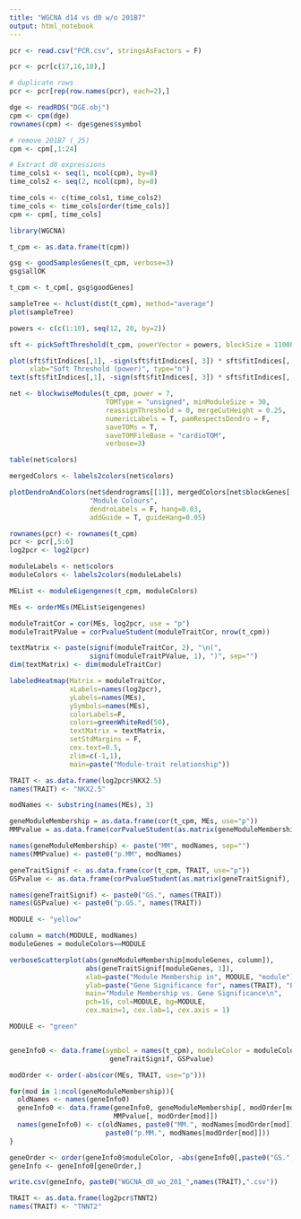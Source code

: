 ```yaml
---
title: "WGCNA d14 vs d0 w/o 201B7"
output: html_notebook
---
```


```r
pcr <- read.csv("PCR.csv", stringsAsFactors = F)

pcr <- pcr[c(17,16,18),]

# duplicate rows
pcr <- pcr[rep(row.names(pcr), each=2),]
```

```r
dge <- readRDS("DGE.obj")
cpm <- cpm(dge)
rownames(cpm) <- dge$genes$symbol

# remove 201B7 (_25)
cpm <- cpm[,1:24]

# Extract d0 expressions
time_cols1 <- seq(1, ncol(cpm), by=8)
time_cols2 <- seq(2, ncol(cpm), by=8)

time_cols <- c(time_cols1, time_cols2)
time_cols <- time_cols[order(time_cols)]
cpm <- cpm[, time_cols]

```

```r
library(WGCNA)

t_cpm <- as.data.frame(t(cpm))

gsg <- goodSamplesGenes(t_cpm, verbose=3)
gsg$allOK
```

```r
t_cpm <- t_cpm[, gsg$goodGenes]
```

```r
sampleTree <- hclust(dist(t_cpm), method="average")
plot(sampleTree)
```

```r
powers <- c(c(1:10), seq(12, 20, by=2))

sft <- pickSoftThreshold(t_cpm, powerVector = powers, blockSize = 11000, verbose=5)
```

```r
plot(sft$fitIndices[,1], -sign(sft$fitIndices[, 3]) * sft$fitIndices[, 2],
     xlab="Soft Threshold (power)", type="n")
text(sft$fitIndices[,1], -sign(sft$fitIndices[, 3]) * sft$fitIndices[, 2], labels=powers)
```

```r
net <- blockwiseModules(t_cpm, power = 7,
                        TOMType = "unsigned", minModuleSize = 30,
                        reassignThreshold = 0, mergeCutHeight = 0.25,
                        numericLabels = T, pamRespectsDendro = F,
                        saveTOMs = T,
                        saveTOMFileBase = "cardioTOM",
                        verbose=3)
```

```r
table(net$colors)
```

```r
mergedColors <- labels2colors(net$colors)

plotDendroAndColors(net$dendrograms[[1]], mergedColors[net$blockGenes[[1]]],
                    "Module Colours",
                    dendroLabels = F, hang=0.03,
                    addGuide = T, guideHang=0.05)
```

```r
rownames(pcr) <- rownames(t_cpm)
pcr <- pcr[,5:6]
log2pcr <- log2(pcr)
```

```r
moduleLabels <- net$colors
moduleColors <- labels2colors(moduleLabels)

MEList <- moduleEigengenes(t_cpm, moduleColors)

MEs <- orderMEs(MEList$eigengenes)

moduleTraitCor = cor(MEs, log2pcr, use = "p")
moduleTraitPValue = corPvalueStudent(moduleTraitCor, nrow(t_cpm))

textMatrix <- paste(signif(moduleTraitCor, 2), "\n(",
                    signif(moduleTraitPValue, 1), ")", sep="")
dim(textMatrix) <- dim(moduleTraitCor)

labeledHeatmap(Matrix = moduleTraitCor,
               xLabels=names(log2pcr),
               yLabels=names(MEs),
               ySymbols=names(MEs),
               colorLabels=F,
               colors=greenWhiteRed(50),
               textMatrix = textMatrix,
               setStdMargins = F,
               cex.text=0.5,
               zlim=c(-1,1),
               main=paste("Module-trait relationship"))
```

```r
TRAIT <- as.data.frame(log2pcr$NKX2.5)
names(TRAIT) <- "NKX2.5"
```

```r
modNames <- substring(names(MEs), 3)

geneModuleMembership = as.data.frame(cor(t_cpm, MEs, use="p"))
MMPvalue = as.data.frame(corPvalueStudent(as.matrix(geneModuleMembership), nrow(t_cpm)))

names(geneModuleMembership) <- paste("MM", modNames, sep="")
names(MMPvalue) <- paste0("p.MM", modNames)

geneTraitSignif <- as.data.frame(cor(t_cpm, TRAIT, use="p"))
GSPvalue <- as.data.frame(corPvalueStudent(as.matrix(geneTraitSignif), nrow(t_cpm)))

names(geneTraitSignif) <- paste0("GS.", names(TRAIT))
names(GSPvalue) <- paste0("p.GS.", names(TRAIT))
```

```r
MODULE <- "yellow"
```

```r
column = match(MODULE, modNames)
moduleGenes = moduleColors==MODULE

verboseScatterplot(abs(geneModuleMembership[moduleGenes, column]),
                   abs(geneTraitSignif[moduleGenes, 1]),
                   xlab=paste("Module Membership in", MODULE, "module"),
                   ylab=paste("Gene Significance for", names(TRAIT), "Expression"),
                   main="Module Membership vs. Gene Significance\n",
                   pch=16, col=MODULE, bg=MODULE,
                   cex.main=1, cex.lab=1, cex.axis = 1)
```

```r
MODULE <- "green"
```

```r
```

```r
geneInfo0 <- data.frame(symbol = names(t_cpm), moduleColor = moduleColors,
                         geneTraitSignif, GSPvalue)

modOrder <- order(-abs(cor(MEs, TRAIT, use="p")))

for(mod in 1:ncol(geneModuleMembership)){
  oldNames <- names(geneInfo0)
  geneInfo0 <- data.frame(geneInfo0, geneModuleMembership[, modOrder[mod]],
                          MMPvalue[, modOrder[mod]])
  names(geneInfo0) <- c(oldNames, paste0("MM.", modNames[modOrder[mod]]),
                        paste0("p.MM.", modNames[modOrder[mod]]))
}

geneOrder <- order(geneInfo0$moduleColor, -abs(geneInfo0[,paste0("GS.",names(TRAIT))]))
geneInfo <- geneInfo0[geneOrder,]

write.csv(geneInfo, paste0("WGCNA_d0_wo_201_",names(TRAIT),".csv"))
```

```r
TRAIT <- as.data.frame(log2pcr$TNNT2)
names(TRAIT) <- "TNNT2"
```

```r
```

```r
```

```r
```

```r
```

```r
```

```r
```

